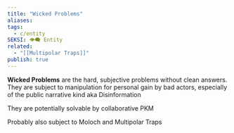 ```yaml
---
title: "Wicked Problems"
aliases: 
tags:
  - c/entity
SEKSI: 👁️‍🗨️ Entity
related:
  - "[[Multipolar Traps]]"
publish: true
---
```



**Wicked Problems** are the hard, subjective problems without clean answers. They are subject to manipulation for personal gain by bad actors, especially of the public narrative kind aka <Link href="/c/disinformation" className="text-[var(--color-primary)] hover:underline hover:text-[var(--color-secondary)] transition-colors font-medium">Disinformation</Link>

They are potentially solvable by collaborative PKM

Probably also subject to Moloch and <Link href="/c/multipolar-traps" className="text-[var(--color-primary)] hover:underline hover:text-[var(--color-secondary)] transition-colors font-medium">Multipolar Traps</Link>

